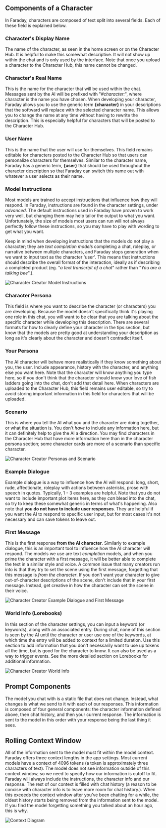 ## Components of a Character
In Faraday, characters are composed of text split into several fields. Each of these field is explained below.

### Character's Display Name

The name of the character, as seen in the home screen or on the Character Hub. It is helpful to make this somewhat descriptive. It will not show up within the chat and is only used by the interface. Note that once you upload a character to the Character Hub, this name cannot be changed.

### Character's Real Name

This is the name for the character that will be used within the chat. Messages sent by the AI will be prefixed with "*#character:*", where character is the name you have chosen. When developing your character, Faraday allows you to use the generic term **{character}** in your descriptions that the softward will replace with the selected character name. This allows you to change the name at any time without having to rewrite the description. This is especially helpful for characters that will be posted to the Character Hub.

### User Name

This is the name that the user will use for themselves. This field remains editable for characters posted to the Character Hub so that users can personalize characters for themselves. Similar to the character name, Faraday has a generic term, **{user}** that should be used throughout the character description so that Faraday can switch this name out with whatever a user selects as their name.

### Model Instructions

Most models are trained to accept instructions that influence how they will respond. In Faraday, instructions are found in the character settings, under *advanced*. The default instructions used in Faraday have proven to work very well, but changing them may help tailor the output to what you want. Unfortunately, the size of models most users can run will not always perfectly follow these instructions, so you may have to play with wording to get what you want.

Keep in mind when developing instructions that the models do not play a character; they are *text completion models* completing a chat, roleplay, or narrative between multiple characters, and Faraday stops generation when we want to input text as the character 'user'. This means that instructions should describe the overall format of the interaction, ideally as if describing a completed product (eg. "*a text transcript of a chat*" rather than "*You are a talking bee*".).

![Character Creator Model Instructions](/images/creator_instructions.png)

### Character Persona

This field is where you want to describe the character (or characters) you are developing. Because the model doesn't specifically think it's playing one role in this chat, you will want to be clear that you are talking about the specific character while developing this description. There are several formats for how to clearly define your character in the tips section, but know that the models are pretty good at understanding your description as long as it's clearly about the character and doesn't contradict itself.

### Your Persona

The AI character will behave more realistically if they know something about you, the user. Include appearance, history with the character, and anything else you want here. Note that the character will know anything you type here, so if you don't think that the character should know your love of fish ladders going into the chat, don't add that detail here. When characters are uploaded to the Character Hub, this field remains user editable, so try to avoid storing important information in this field for characters that will be uploaded.

### Scenario

This is where you tell the AI what you and the character are doing together, or what the situation is. You don't *have* to include any information here, but it can definitely help to give the AI a direction. You may find characters in the Character Hub that have more information here than in the character persona section; some character cards are more of a scenario than specific character.

![Character Creator Personas and Scenario](/images/creator_persona.png)

### Example Dialogue

Example dialogue is a way to influence how the AI will respond: long, short, rude, affectionate, roleplay with actions between asterisks, prose with speech in quotes. Typically, 1 - 3 examples are helpful. Note that you do not want to include important plot items here, as they *can* blead into the chat, so try to keep these somewhat generic in terms of what's happening. Also note that **you do not have to include user responses**. They are helpful if you want the AI to respond to specific user input, but for most cases it's not necessary and can save tokens to leave out.

### First Message

This is the first response **from the AI character**. Similarly to example dialogue, this is an important tool to influence how the AI character will respond. The models we use are text *completion* models, and when you prime the character with a first message, it will be better able to complete the text in a similar style and voice. A common issue that many creators run into is that they try to set the scene using the first message, forgetting that this message is *from the character*. If you don't want your character to give out-of-character descriptions of the scene, don't include that in your first message. Instead, get creative in how the character can set the scene in their voice.

![Character Creator Example Dialogue and First Message](/images/creator_example_dialogue.png)

### World Info (Lorebooks)

In this section of the character settings, you can input a keyword (or keywords), along with an associated entry. During chat, none of this section is seen by the AI until the character or user use one of the keywords, at which time the entry will be added to context for a limited duration. Use this section to add information that you don't necessarily want to use up tokens all the time, but is good for the character to know. It can also be used as a way to trigger events. See the more detailed section on Lorebooks for additional information.

![Character Creator World Info](/images/creator_lore.png)

## Prompt Components
The model you chat with is a static file that does not change. Instead, what changes is what we send to it with each of our responses. This information is composed of four general components: the character information defined above, then chat history, and then your current response. The information is sent to the model in this order with your response being the last thing it sees.

## Rolling Context Window

All of the information sent to the model must fit within the model context. Faraday offers three context lengths in the app settings. Most current models have a context of 4096 tokens (a token is approximately three characters of text). The model does not see information outside of this context window, so we need to specify how our information is cutoff to fit. Faraday will always include the instructions, the character info and our response. The rest of our context is filled with chat history (a reason to be concise with character info is to leave more room for chat history.). When this exceeds the context window after you’ve been chatting for a while, the oldest history starts being removed from the information sent to the model. If you find the model forgetting something you talked about an hour ago, this is why.

![Context Diagram](/images/Context_Diagram.png)
